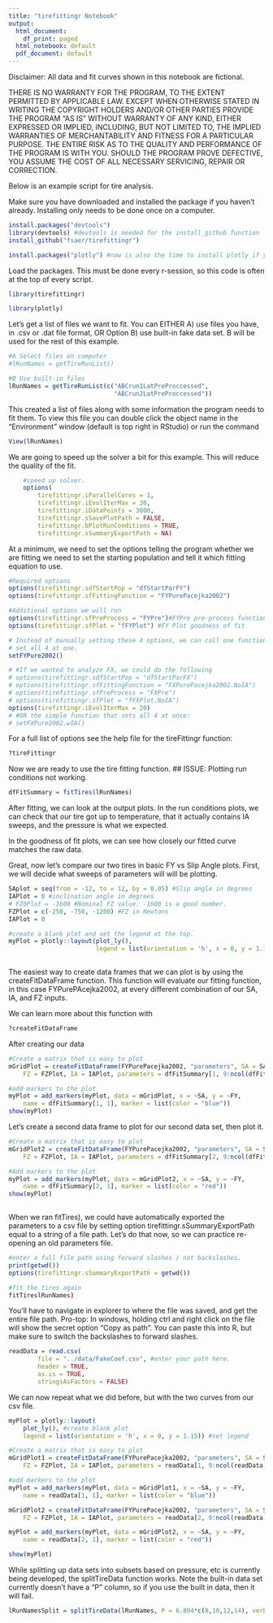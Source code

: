 ```yaml
---
title: "tirefittingr Notebook"
output:
  html_document:
    df_print: paged
  html_notebook: default
  pdf_document: default
---
```



Disclaimer: All data and fit curves shown in this notebook are fictional. 

THERE IS NO WARRANTY FOR THE PROGRAM, TO THE EXTENT PERMITTED BY
APPLICABLE LAW.  EXCEPT WHEN OTHERWISE STATED IN WRITING THE COPYRIGHT
HOLDERS AND/OR OTHER PARTIES PROVIDE THE PROGRAM "AS IS" WITHOUT WARRANTY
OF ANY KIND, EITHER EXPRESSED OR IMPLIED, INCLUDING, BUT NOT LIMITED TO,
THE IMPLIED WARRANTIES OF MERCHANTABILITY AND FITNESS FOR A PARTICULAR
PURPOSE.  THE ENTIRE RISK AS TO THE QUALITY AND PERFORMANCE OF THE PROGRAM
IS WITH YOU.  SHOULD THE PROGRAM PROVE DEFECTIVE, YOU ASSUME THE COST OF
ALL NECESSARY SERVICING, REPAIR OR CORRECTION.


Below is an example script for tire analysis.


Make sure you have downloaded and installed the package if you haven't already.
Installing only needs to be done once on a computer.

```r
install.packages("devtools")
library(devtools) #devtools is needed for the install_github function
install_github("fsaer/tirefittingr") 

install.packages("plotly") #now is also the time to install plotly if you haven't already
```


Load the packages. This must be done every r-session, so this code is often
at the top of every script.
```r
library(tirefittingr)
```

```r
library(plotly)
```


Let's get a list of files we want to fit. You can EITHER A) use files you have, 
in .csv or .dat file format, OR Option B) use built-in fake data set. B 
will be used for the rest of this example.

```r
#A Select files on computer 
#lRunNames = getTireRunList() 

#B Use built-in files
lRunNames = getTireRunList(c("ABCrun1LatPreProccessed", 
                             "ABCrun2LatPreProccessed"))

```

This created a list of files along with some information the program needs to
fit them. To view this file you can double click the object name in the 
"Environment" window (default is top right in RStudio) or run the command
```r
View(lRunNames)
```


We are going to speed up the solver a bit for this example. This will reduce the
quality of the fit.
```r
    #speed up solver.
    options(
        tirefittingr.iParallelCores = 1,
        tirefittingr.iEvolIterMax = 30, 
        tirefittingr.iDataPoints = 3000,
        tirefittingr.sSavePlotPath = FALSE,
        tirefittingr.bPlotRunConditions = TRUE,
        tirefittingr.sSummaryExportPath = NA)
```

At a minimum, we need to set the options telling the program whether we are 
fitting we need to set the starting population and tell it which fitting 
equation to use.
```r
#Required options
options(tirefittingr.sdfStartPop = "dfStartParFY")
options(tirefittingr.sfFittingFunction = "FYPurePacejka2002")

#Additional options we will run
options(tirefittingr.sfPreProcess = "FYPre")#FYPre pre-process functions
options(tirefittingr.sfPlot = "fFYPlot") #FY Plot goodness of fit

# Instead of manually setting these 4 options, we can call one function to
# set all 4 at one. 
setFYPure2002()

# #If we wanted to analyze FX, we could do the following
# options(tirefittingr.sdfStartPop = "dfStartParFX")
# options(tirefittingr.sfFittingFunction = "FXPurePacejka2002.NoIA")
# options(tirefittingr.sfPreProcess = "FXPre")
# options(tirefittingr.sfPlot = "fFXPlot.NoIA")
options(tirefittingr.iEvolIterMax = 20)
# #OR the simple function that sets all 4 at once:
# setFXPure2002.wIA()

```
For a full list of options see the help file for the tireFittingr function:
```r
?tireFittingr
```
Now we are ready to use the tire fitting function. 
## ISSUE: Plotting run conditions not working.
```r
dfFitSummary = fitTires(lRunNames)
```
After fitting, we can look at the output plots. In the run conditions plots, 
we can check that our tire got up to temperature, that it actually contains
IA sweeps, and the pressure is what we expected. 

In the goodness of fit plots, we can see how closely our fitted curve matches
the raw data. 


Great, now let's compare our two tires in basic FY vs Slip Angle plots. 
First, we will decide what sweeps of parameters will will be plotting.
```r
SAplot = seq(from = -12, to = 12, by = 0.05) #Slip angle in degrees
IAPlot = 0 #inclination angle in degrees
# FZ0Plot = -1600 #Nominal FZ value. -1600 is a good number. 
FZPlot = c(-250, -750, -1200) #FZ in Newtons
IAPlot = 0

#create a blank plot and set the legend at the top.
myPlot = plotly::layout(plot_ly(), 
                        legend = list(orientation = 'h', x = 0, y = 1.15))
    
```

The easiest way to create data frames that we can plot is by using the 
createFitDataFrame function. This function will evaluate our fitting function, 
in this case FYPurePAcejka2002, at every different combination of our SA, IA, 
and FZ inputs. 

We can learn more about this function with
```r
?createFitDataFrame
```
After creating our data
```r
#Create a matrix that is easy to plot
mGridPlot = createFitDataFrame(FYPurePacejka2002, "parameters", SA = SAplot, 
    FZ = FZPlot, IA = IAPlot, parameters = dfFitSummary[1, 9:ncol(dfFitSummary)])

#add markers to the plot
myPlot = add_markers(myPlot, data = mGridPlot, x = ~SA, y = ~FY, 
    name = dfFitSummary[1, 1], marker = list(color = "blue"))
show(myPlot)
```

Let's create a second data frame to plot for our second data set, then plot it.
```r
#Create a matrix that is easy to plot
mGridPlot2 = createFitDataFrame(FYPurePacejka2002, "parameters", SA = SAplot, 
    FZ = FZPlot, IA = IAPlot, parameters = dfFitSummary[2, 9:ncol(dfFitSummary)])

#Add markers to the plot
myPlot = add_markers(myPlot, data = mGridPlot2, x = ~SA, y = ~FY, 
    name = dfFitSummary[2, 1], marker = list(color = "red"))
show(myPlot)
    
```

When we ran fitTires), we could have automatically exported the parameters
to a csv file by setting option tirefittingr.sSummaryExportPath equal to a 
string of a file path. Let's do that now, so we can practice re-opening an old 
parameters file.
```r
#enter a full file path using forward slashes / not backslashes.
print(getwd())
options(tirefittingr.sSummaryExportPath = getwd()) 

#fit the tires again
fitTireslRunNames)

```


You'll have to navigate in explorer to where the file was saved, and 
get the entire file path. Pro-top: In windows, holding ctrl and right click on 
the file will show the secret option "Copy as path". You can paste this into
R, but make sure to switch the backslashes to forward slashes. 
```r
readData = read.csv(
        file = "../data/FakeCoef.csv", #enter your path here.
        header = TRUE,
        as.is = TRUE,
        stringsAsFactors = FALSE)

```

We can now repeat what we did before, but with the two curves from our csv file.
```r
myPlot = plotly::layout(
    plot_ly(), #create blank plot
    legend = list(orientation = 'h', x = 0, y = 1.15)) #set legend

#Create a matrix that is easy to plot
mGridPlot1 = createFitDataFrame(FYPurePacejka2002, "parameters", SA = SAplot, 
    FZ = FZPlot, IA = IAPlot, parameters = readData[1, 9:ncol(readData)])

#add markers to the plot
myPlot = add_markers(myPlot, data = mGridPlot1, x = ~SA, y = ~FY, 
    name = readData[1, 1], marker = list(color = "blue"))

mGridPlot2 = createFitDataFrame(FYPurePacejka2002, "parameters", SA = SAplot, 
    FZ = FZPlot, IA = IAPlot, parameters = readData[2, 9:ncol(readData)])

myPlot = add_markers(myPlot, data = mGridPlot2, x = ~SA, y = ~FY, 
    name = readData[2, 1], marker = list(color = "red"))

show(myPlot)
```

While splitting up data sets into subsets based on pressure, etc is currently 
being developed, the splitTireData function works. Note the built-in data set
currently doesn't have a "P" column, so if you use the built in data, then 
it will fail.

```r
lRunNamesSplit = splitTireData(lRunNames, P = 6.894*c(8,10,12,14), verbose = FALSE)
```


